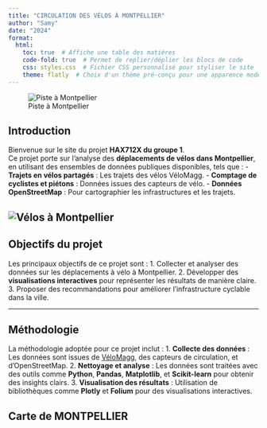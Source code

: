 ```yaml
---
title: "CIRCULATION DES VÉLOS À MONTPELLIER"
author: "Samy"
date: "2024"
format:
  html:
    toc: true  # Affiche une table des matières
    code-fold: true  # Permet de replier/déplier les blocs de code
    css: styles.css  # Fichier CSS personnalisé pour styliser le site
    theme: flatly  # Choix d'un thème pré-conçu pour une apparence moderne
---
```


![Piste à Montpellier](https://static.actu.fr/uploads/2020/09/montpellier-velo-piste-cyclable-960x640.jpg)

## Introduction


Bienvenue sur le site du projet **HAX712X du groupe 1**.  
Ce projet porte sur l'analyse des **déplacements de vélos dans Montpellier**, en utilisant des ensembles de données publiques disponibles, tels que :
- **Trajets en vélos partagés** : Les trajets des vélos VéloMagg.
- **Comptage de cyclistes et piétons** : Données issues des capteurs de vélo.
- **Données OpenStreetMap** : Pour cartographier les infrastructures et les trajets.

![Vélos à Montpellier](https://www.montpellier3m.fr/sites/default/files/banner-beneficesvelo.jpg)
---

## Objectifs du projet

Les principaux objectifs de ce projet sont :
1. Collecter et analyser des données sur les déplacements à vélo à Montpellier.
2. Développer des **visualisations interactives** pour représenter les résultats de manière claire.
3. Proposer des recommandations pour améliorer l'infrastructure cyclable dans la ville.

---

## Méthodologie

La méthodologie adoptée pour ce projet inclut :
1. **Collecte des données** : Les données sont issues de [VéloMagg](https://data.montpellier3m.fr), des capteurs de circulation, et d'OpenStreetMap.
2. **Nettoyage et analyse** : Les données sont traitées avec des outils comme **Python**, **Pandas**, **Matplotlib**, et **Scikit-learn** pour obtenir des insights clairs.
3. **Visualisation des résultats** : Utilisation de bibliothèques comme **Plotly** et **Folium** pour des visualisations interactives.

## Carte de MONTPELLIER
